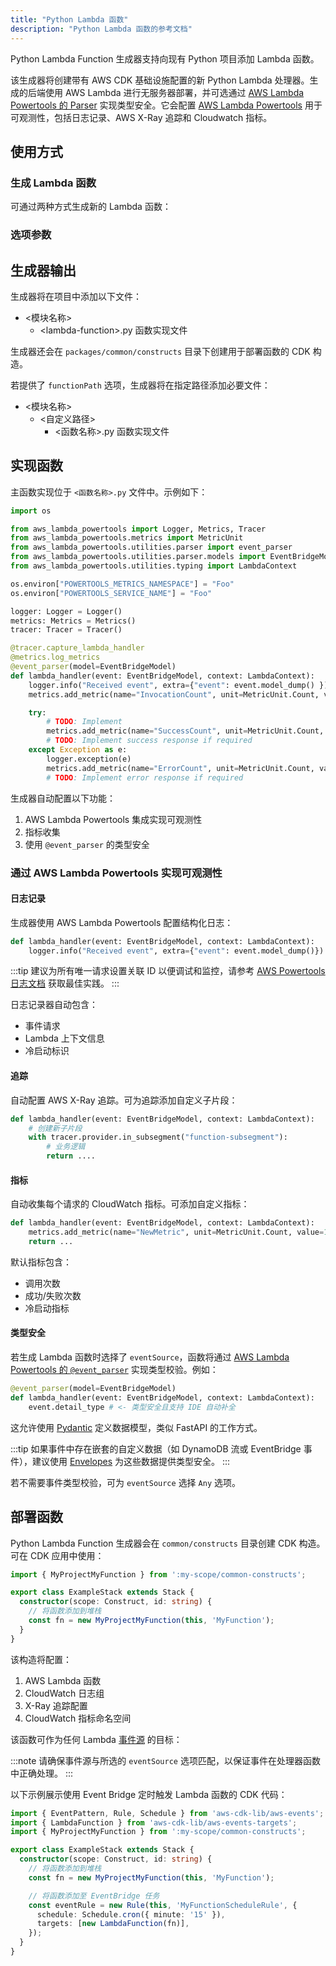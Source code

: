 ```yaml
---
title: "Python Lambda 函数"
description: "Python Lambda 函数的参考文档"
---
```





Python Lambda Function 生成器支持向现有 Python 项目添加 Lambda 函数。

该生成器将创建带有 AWS CDK 基础设施配置的新 Python Lambda 处理器。生成的后端使用 AWS Lambda 进行无服务器部署，并可选通过 [AWS Lambda Powertools 的 Parser](https://docs.powertools.aws.dev/lambda/python/latest/utilities/parser/) 实现类型安全。它会配置 [AWS Lambda Powertools](https://docs.powertools.aws.dev/lambda/python/latest/) 用于可观测性，包括日志记录、AWS X-Ray 追踪和 Cloudwatch 指标。

## 使用方式

### 生成 Lambda 函数

可通过两种方式生成新的 Lambda 函数：

<RunGenerator generator="py#lambda-function" />

### 选项参数

<GeneratorParameters schema={schema} />

## 生成器输出

生成器将在项目中添加以下文件：

<FileTree>

- \<模块名称>
  - \<lambda-function>.py 函数实现文件

</FileTree>

生成器还会在 `packages/common/constructs` 目录下创建用于部署函数的 CDK 构造。

若提供了 `functionPath` 选项，生成器将在指定路径添加必要文件：

<FileTree>

- \<模块名称>
  - \<自定义路径>
    - \<函数名称>.py 函数实现文件

</FileTree>

## 实现函数

主函数实现位于 `<函数名称>.py` 文件中。示例如下：

```python
import os

from aws_lambda_powertools import Logger, Metrics, Tracer
from aws_lambda_powertools.metrics import MetricUnit
from aws_lambda_powertools.utilities.parser import event_parser
from aws_lambda_powertools.utilities.parser.models import EventBridgeModel
from aws_lambda_powertools.utilities.typing import LambdaContext

os.environ["POWERTOOLS_METRICS_NAMESPACE"] = "Foo"
os.environ["POWERTOOLS_SERVICE_NAME"] = "Foo"

logger: Logger = Logger()
metrics: Metrics = Metrics()
tracer: Tracer = Tracer()

@tracer.capture_lambda_handler
@metrics.log_metrics
@event_parser(model=EventBridgeModel)
def lambda_handler(event: EventBridgeModel, context: LambdaContext):
    logger.info("Received event", extra={"event": event.model_dump() })
    metrics.add_metric(name="InvocationCount", unit=MetricUnit.Count, value=1)

    try:
        # TODO: Implement
        metrics.add_metric(name="SuccessCount", unit=MetricUnit.Count, value=1)
        # TODO: Implement success response if required
    except Exception as e:
        logger.exception(e)
        metrics.add_metric(name="ErrorCount", unit=MetricUnit.Count, value=1)
        # TODO: Implement error response if required
```

生成器自动配置以下功能：

1. AWS Lambda Powertools 集成实现可观测性
2. 指标收集
3. 使用 `@event_parser` 的类型安全

### 通过 AWS Lambda Powertools 实现可观测性

#### 日志记录

生成器使用 AWS Lambda Powertools 配置结构化日志：

```python
def lambda_handler(event: EventBridgeModel, context: LambdaContext):
    logger.info("Received event", extra={"event": event.model_dump()})
```

:::tip
建议为所有唯一请求设置关联 ID 以便调试和监控，请参考 [AWS Powertools 日志文档](https://docs.powertools.aws.dev/lambda/python/2.22.0/core/logger/#setting-a-correlation-id) 获取最佳实践。
:::

日志记录器自动包含：
- 事件请求
- Lambda 上下文信息
- 冷启动标识

#### 追踪

自动配置 AWS X-Ray 追踪。可为追踪添加自定义子片段：

```python
def lambda_handler(event: EventBridgeModel, context: LambdaContext):
    # 创建新子片段
    with tracer.provider.in_subsegment("function-subsegment"):
        # 业务逻辑
        return ....
```

#### 指标

自动收集每个请求的 CloudWatch 指标。可添加自定义指标：

```python
def lambda_handler(event: EventBridgeModel, context: LambdaContext):
    metrics.add_metric(name="NewMetric", unit=MetricUnit.Count, value=1)
    return ...
```

默认指标包含：
- 调用次数
- 成功/失败次数
- 冷启动指标

#### 类型安全

若生成 Lambda 函数时选择了 `eventSource`，函数将通过 [AWS Lambda Powertools 的 `@event_parser`](https://docs.powertools.aws.dev/lambda/python/latest/utilities/parser/) 实现类型校验。例如：

```python {3}
@event_parser(model=EventBridgeModel)
def lambda_handler(event: EventBridgeModel, context: LambdaContext):
    event.detail_type # <- 类型安全且支持 IDE 自动补全
```

这允许使用 [Pydantic](https://docs.pydantic.dev/latest/) 定义数据模型，类似 <Link path="guides/fastapi">FastAPI</Link> 的工作方式。

:::tip
如果事件中存在嵌套的自定义数据（如 DynamoDB 流或 EventBridge 事件），建议使用 [Envelopes](https://docs.powertools.aws.dev/lambda/python/latest/utilities/parser/#envelopes) 为这些数据提供类型安全。
:::

若不需要事件类型校验，可为 `eventSource` 选择 `Any` 选项。

## 部署函数

Python Lambda Function 生成器会在 `common/constructs` 目录创建 CDK 构造。可在 CDK 应用中使用：

```ts
import { MyProjectMyFunction } from ':my-scope/common-constructs';

export class ExampleStack extends Stack {
  constructor(scope: Construct, id: string) {
    // 将函数添加到堆栈
    const fn = new MyProjectMyFunction(this, 'MyFunction');
  }
}
```

该构造将配置：
1. AWS Lambda 函数
2. CloudWatch 日志组
3. X-Ray 追踪配置
4. CloudWatch 指标命名空间

该函数可作为任何 Lambda [事件源](https://docs.powertools.aws.dev/lambda/python/latest/utilities/parser/) 的目标：

:::note
请确保事件源与所选的 `eventSource` 选项匹配，以保证事件在处理器函数中正确处理。
:::

以下示例展示使用 Event Bridge 定时触发 Lambda 函数的 CDK 代码：

```ts
import { EventPattern, Rule, Schedule } from 'aws-cdk-lib/aws-events';
import { LambdaFunction } from 'aws-cdk-lib/aws-events-targets';
import { MyProjectMyFunction } from ':my-scope/common-constructs';

export class ExampleStack extends Stack {
  constructor(scope: Construct, id: string) {
    // 将函数添加到堆栈
    const fn = new MyProjectMyFunction(this, 'MyFunction');

    // 将函数添加至 EventBridge 任务
    const eventRule = new Rule(this, 'MyFunctionScheduleRule', {
      schedule: Schedule.cron({ minute: '15' }),
      targets: [new LambdaFunction(fn)],
    });
  }
}
```